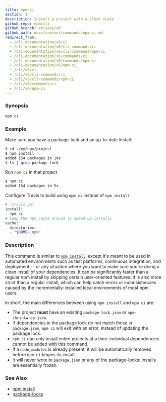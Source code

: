 ```yaml
---
title: npm-ci
section: 1
description: Install a project with a clean slate
github_repo: npm/cli
github_branch: release/v6
github_path: docs/content/commands/npm-ci.md
redirect_from:
  - /cli-documentation/v6/ci
  - /cli-documentation/v6/cli-commands/ci
  - /cli-documentation/v6/cli-commands/npm-ci
  - /cli-documentation/v6/commands/ci
  - /cli-documentation/v6/commands/npm-ci
  - /cli-documentation/v6/npm-ci
  - /cli/v6/ci
  - /cli/v6/cli-commands/ci
  - /cli/v6/cli-commands/npm-ci
  - /cli/v6/commands/ci
  - /cli/v6/npm-ci
---
```


### Synopsis

```bash
npm ci
```

### Example

Make sure you have a package-lock and an up-to-date install:

```bash
$ cd ./my/npm/project
$ npm install
added 154 packages in 10s
$ ls | grep package-lock
```

Run `npm ci` in that project

```bash
$ npm ci
added 154 packages in 5s
```

Configure Travis to build using `npm ci` instead of `npm install`:

```bash
# .travis.yml
install:
- npm ci
# keep the npm cache around to speed up installs
cache:
  directories:
  - "$HOME/.npm"
```

### Description

This command is similar to [`npm install`](/cli/v6/commands/npm-install), except it's meant to be used in automated environments such as test platforms, continuous integration, and deployment -- or any situation where you want to make sure you're doing a clean install of your dependencies. It can be significantly faster than a regular npm install by skipping certain user-oriented features. It is also more strict than a regular install, which can help catch errors or inconsistencies caused by the incrementally-installed local environments of most npm users.

In short, the main differences between using `npm install` and `npm ci` are:

- The project **must** have an existing `package-lock.json` or `npm-shrinkwrap.json`.
- If dependencies in the package lock do not match those in `package.json`, `npm ci` will exit with an error, instead of updating the package lock.
- `npm ci` can only install entire projects at a time: individual dependencies cannot be added with this command.
- If a `node_modules` is already present, it will be automatically removed before `npm ci` begins its install.
- It will never write to `package.json` or any of the package-locks: installs are essentially frozen.

### See Also

- [npm install](/cli/v6/commands/npm-install)
- [package-locks](/cli/v6/configuring-npm/package-locks)
